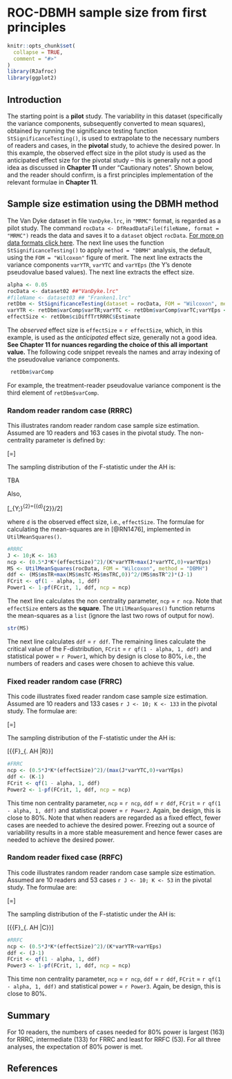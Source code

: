 # ROC-DBMH sample size from first principles {#SSRocFirstPrinciples}



```r
knitr::opts_chunk$set(
  collapse = TRUE,
  comment = "#>"
)
library(RJafroc)
library(ggplot2)
```


## Introduction
 The starting point is a **pilot** study. The variability in this dataset (specifically the variance components, subsequently converted to mean squares), obtained by running the significance testing function `StSignificanceTesting()`, is used to extrapolate to the necessary numbers of readers and cases, in the **pivotal** study, to achieve the desired power. In this example, the observed effect size in the pilot study is used as the anticipated effect size for the pivotal study – this is generally not a good idea as discussed in **Chapter 11** under "Cautionary notes". Shown below, and the reader should confirm, is a first principles implementation of the relevant formulae in **Chapter 11**.  

## Sample size estimation using the DBMH method
 The Van Dyke dataset in file `VanDyke.lrc`, in `"MRMC"` format, is regarded as a pilot study. The command `rocData <- DfReadDataFile(fileName, format = "MRMC")` reads the data and saves it to a `dataset` object `rocData`. [For more on data formats click here](https://dpc10ster.github.io/RJafroc/reference/RJafroc-package.html). The next line uses the function `StSignificanceTesting()` to apply `method = "DBMH"` analysis, the default, using the `FOM = "Wilcoxon"` figure of merit. The next line extracts the variance components `varYTR`, `varYTC` and `varYEps` (the Y's denote pseudovalue based values). The next line extracts the effect size.

  ```r
 alpha <- 0.05
 rocData <- dataset02 ##"VanDyke.lrc"
 #fileName <- dataset03 ## "Franken1.lrc"
 retDbm <- StSignificanceTesting(dataset = rocData, FOM = "Wilcoxon", method = "DBMH") 
 varYTR <- retDbm$varComp$varTR;varYTC <- retDbm$varComp$varTC;varYEps <- retDbm$varComp$varErr
 effectSize <- retDbm$ciDiffTrtRRRC$Estimate
 ````

The *observed* effect size is `effectSize` = `r effectSize`, which, in this example, is used as the *anticipated* effect size, generally not a good idea. **See Chapter 11 for nuances regarding the choice of this all important value.** The following code snippet reveals the names and array indexing of the pseudovalue variance components.       

```r
 retDbm$varComp
 ````

For example, the treatment-reader pseudovalue variance component is the third element of `retDbm$varComp`. 

### Random reader random case (RRRC)
 This illustrates random reader random case sample size estimation. Assumed are 10 readers and 163 cases in the pivotal study. The non-centrality parameter is defined by:

\[\Delta =\frac{JK\sigma _{Y;\tau }^{2}}{\left( \sigma _{Y;\varepsilon }^{2}+\sigma _{Y;\tau RC}^{2} \right)+K\sigma _{Y;\tau R}^{2}+J\max \left( \sigma _{Y;\tau C}^{2},0 \right)}\]

The sampling distribution of the F-statistic under the AH is:

TBA

Also, 

\[\sigma _{Y;\tau }^{2}={{d}^{2}}/2\]

where `d` is the observed effect size, i.e., `effectSize`. The formulae for calculating the mean-squares are in [@RN1476], implemented in `UtilMeanSquares()`.

```r
#RRRC
J <- 10;K <- 163
ncp <- (0.5*J*K*(effectSize)^2)/(K*varYTR+max(J*varYTC,0)+varYEps)
MS <- UtilMeanSquares(rocData, FOM = "Wilcoxon", method = "DBMH")
ddf <- (MS$msTR+max(MS$msTC-MS$msTRC,0))^2/(MS$msTR^2)*(J-1)
FCrit <- qf(1 - alpha, 1, ddf)
Power1 <- 1-pf(FCrit, 1, ddf, ncp = ncp)
````

The next line calculates the non centrality parameter, `ncp` = `r ncp`. Note that `effectSize` enters as the **square**. The `UtilMeanSquares()` function returns the mean-squares as a `list` (ignore the last two rows of output for now).

```r
str(MS)
````

The next line calculates `ddf` = `r ddf`. The remaining lines calculate the critical value of the F-distribution, `FCrit` = `r qf(1 - alpha, 1, ddf)` and statistical power = `r Power1`, which by design is close to 80%, i.e., the numbers of readers and cases were chosen to achieve this value. 

### Fixed reader random case (FRRC)
This code illustrates fixed reader random case sample size estimation. Assumed are 10 readers and 133 cases `r J <- 10; K <- 133` in the pivotal study. The formulae are:

\[\Delta =\frac{JK\sigma _{Y;\tau }^{2}}{\sigma _{Y;\varepsilon }^{2}+\sigma _{Y;\tau RC}^{2}+J\sigma _{Y;\tau C}^{2}}\] 

The sampling distribution of the F-statistic under the AH is:

\[{{F}_{\left. AH \right|R}}\equiv \frac{MST}{MSTC}\tilde{\ }{{F}_{I-1,\left( I-1 \right)\left( K-1 \right),\Delta }}\] 

```r
#FRRC
ncp <- (0.5*J*K*(effectSize)^2)/(max(J*varYTC,0)+varYEps)
ddf <- (K-1)
FCrit <- qf(1 - alpha, 1, ddf)
Power2 <- 1-pf(FCrit, 1, ddf, ncp = ncp)
````

This time non centrality parameter, `ncp` = `r ncp`, `ddf` = `r ddf`, `FCrit` = `r qf(1 - alpha, 1, ddf)` and statistical power = `r Power2`. Again, be design, this is close to 80%. Note that when readers are regarded as a fixed effect, fewer cases are needed to achieve the desired power. Freezing out a source of variability results in a more stable measurement and hence fewer cases are needed to achieve the desired power.

### Random reader fixed case (RRFC)
This code illustrates random reader random case sample size estimation. Assumed are 10 readers and 53 cases `r J <- 10; K <- 53` in the pivotal study. The formulae are:

\[\Delta =\frac{JK\sigma _{Y;\tau }^{2}}{\sigma _{Y;\varepsilon }^{2}+\sigma _{Y;\tau RC}^{2}+K\sigma _{Y;\tau R}^{2}}\] 

The sampling distribution of the F-statistic under the AH is:

\[{{F}_{\left. AH \right|C}}\equiv \frac{MST}{MSTR}\tilde{\ }{{F}_{I-1,\left( I-1 \right)\left( J-1 \right),\Delta }}\]

```r
#RRFC
ncp <- (0.5*J*K*(effectSize)^2)/(K*varYTR+varYEps)
ddf <- (J-1)
FCrit <- qf(1 - alpha, 1, ddf)
Power3 <- 1-pf(FCrit, 1, ddf, ncp = ncp)
````

This time non centrality parameter, `ncp` = `r ncp`, `ddf` = `r ddf`, `FCrit` = `r qf(1 - alpha, 1, ddf)` and statistical power = `r Power3`. Again, be design, this is close to 80%.  

 
## Summary
 For 10 readers, the numbers of cases needed for 80% power is largest (163) for RRRC, intermediate (133) for FRRC and least for RRFC (53). For all three analyses, the expectation of 80% power is met. 

 
## References
